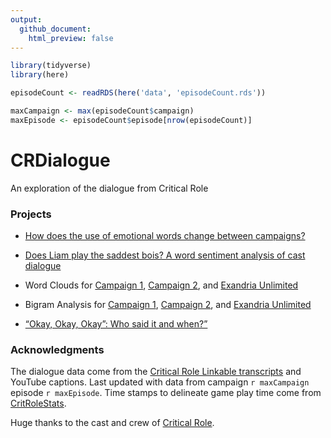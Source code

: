 ```yaml
---
output: 
  github_document:
    html_preview: false
---
```


```r
library(tidyverse)
library(here)

episodeCount <- readRDS(here('data', 'episodeCount.rds'))

maxCampaign <- max(episodeCount$campaign)
maxEpisode <- episodeCount$episode[nrow(episodeCount)]
```
# CRDialogue
An exploration of the dialogue from Critical Role

### Projects

* [How does the use of emotional words change between campaigns?](docs/spiderPlots.md)

* [Does Liam play the saddest bois? A word sentiment analysis of cast dialogue](docs/sentiments.md)

* Word Clouds for [Campaign 1](docs/wordCloudsC1.md), [Campaign 2](docs/wordCloudsC2.md), and [Exandria Unlimited](docs/wordCloudsExU1.md)

* Bigram Analysis for [Campaign 1](docs/bigramsC1.md), [Campaign 2](docs/bigramsC2.md), and [Exandria Unlimited](docs/bigramsExU1.md)

* ["Okay, Okay, Okay": Who said it and when?"](docs/okay_okay_okay.md)

### Acknowledgments
The dialogue data come from the [Critical Role Linkable transcripts](https://kryogenix.org/crsearch/) and YouTube captions. Last updated with data from campaign `r maxCampaign` episode `r maxEpisode`. Time stamps to delineate game play time come from [CritRoleStats](https://www.critrolestats.com/).

Huge thanks to the cast and crew of [Critical Role](https://critrole.com/).